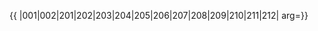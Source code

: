 {{ {{{1|PRC admin/showlist}}}
|001|002|201|202|203|204|205|206|207|208|209|210|211|212|
arg={{{arg|}}}}}